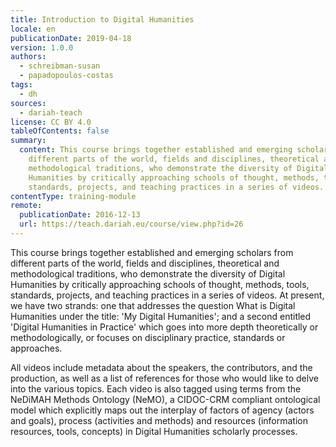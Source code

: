```yaml
---
title: Introduction to Digital Humanities
locale: en
publicationDate: 2019-04-18
version: 1.0.0
authors:
  - schreibman-susan
  - papadopoulos-costas
tags:
  - dh
sources:
  - dariah-teach
license: CC BY 4.0
tableOfContents: false
summary:
  content: This course brings together established and emerging scholars from
    different parts of the world, fields and disciplines, theoretical and
    methodological traditions, who demonstrate the diversity of Digital
    Humanities by critically approaching schools of thought, methods, tools,
    standards, projects, and teaching practices in a series of videos.
contentType: training-module
remote:
  publicationDate: 2016-12-13
  url: https://teach.dariah.eu/course/view.php?id=26
---
```

This course brings together established and emerging scholars from different parts of the world, fields and disciplines, theoretical and methodological traditions, who demonstrate the diversity of Digital Humanities by critically approaching schools of thought, methods, tools, standards, projects, and teaching practices in a series of videos. At present, we have two strands: one that addresses the question What is Digital Humanities under the title: 'My Digital Humanities'; and a second entitled 'Digital Humanities in Practice' which goes into more depth theoretically or methodologically, or focuses on disciplinary practice, standards or approaches.

All videos include metadata about the speakers, the contributors, and the production, as well as a list of references for those who would like to delve into the various topics. Each video is also tagged using terms from the NeDiMAH Methods Ontology (NeMO), a CIDOC-CRM compliant ontological model which explicitly maps out the interplay of factors of agency (actors and goals), process (activities and methods) and resources (information resources, tools, concepts) in Digital Humanities scholarly processes.

<ExternalResource title="Interested in learning more?" subtitle="Check out Introduction to Digital Humanities on #dariahTeach" url="https://teach.dariah.eu/course/view.php?id=26" />

